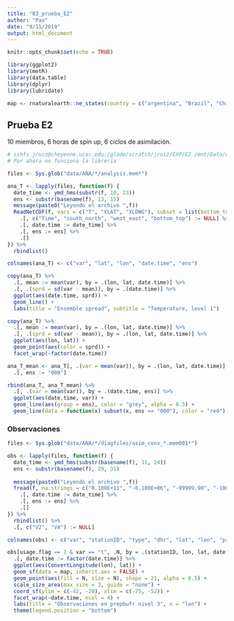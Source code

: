 ```yaml
---
title: "03_prueba_E2"
author: "Pao"
date: "9/11/2019"
output: html_document
---
```


```r
knitr::opts_chunk$set(echo = TRUE)

library(ggplot2)
library(metR)
library(data.table)
library(dplyr)
library(lubridate)

map <- rnaturalearth::ne_states(country = c("argentina", "Brazil", "Chile", "Uruguay", "Paraguay", "Bolivia"), returnclass = "sf")
```

## Prueba E2

10 miembros, 6 horas de spin up, 6 ciclos de asimilación.

```r
# sshfs jruiz@cheyenne.ucar.edu:/glade/scratch/jruiz/EXP/E2 /mnt/Data/caso_20181122/data
# Por ahora no funciona la librería

files <- Sys.glob("data/ANA/*/analysis.mem*")

ana_T <- lapply(files, function(f) {
  date_time <- ymd_hms(substr(f, 10, 23))
  ens <- substr(basename(f), 13, 15)
  message(paste0("Leyendo el archivo ",f))
  ReadNetCDF(f, vars = c("T", "XLAT", "XLONG"), subset = list(bottom_top = 1)) %>% 
    .[, c("Time", "south_north", "west_east", "bottom_top") := NULL] %>% 
    .[, date.time := date_time] %>% 
    .[, ens := ens] %>% 
    .[]
}) %>% 
  rbindlist()

colnames(ana_T) <- c("var", "lat", "lon", "date.time", "ens")
```

```r
copy(ana_T) %>% 
  .[, mean := mean(var), by = .(lon, lat, date.time)] %>% 
  .[, .(sprd = sd(var - mean)), by = .(date.time)] %>% 
  ggplot(aes(date.time, sprd)) +
  geom_line() +
  labs(title = "Ensemble spread", subtitle = "Temperature, level 1")
```


```r
copy(ana_T) %>% 
  .[, mean := mean(var), by = .(lon, lat, date.time)] %>% 
  .[, .(sprd = sd(var - mean)), by = .(lon, lat, date.time)] %>% 
  ggplot(aes(lon, lat)) +
  geom_point(aes(color = sprd)) +
  facet_wrap(~factor(date.time))
```

```r
ana_T_mean <- ana_T[, .(var = mean(var)), by = .(lon, lat, date.time)] %>% 
  .[, ens := "000"]

rbind(ana_T, ana_T_mean) %>% 
  .[, .(var = mean(var)), by = .(date.time, ens)] %>% 
  ggplot(aes(date.time, var)) +
  geom_line(aes(group = ens), color = "grey", alpha = 0.5) +
  geom_line(data = function(x) subset(x, ens == "000"), color = "red")
```

### Observaciones


```r
files <- Sys.glob("data/ANA/*/diagfiles/asim_conv_*.mem001*")

obs <- lapply(files, function(f) {
  date_time <- ymd_hms(substr(basename(f), 11, 24))
  ens <- substr(basename(f), 29, 31)
  
  message(paste0("Leyendo el archivo ",f))
  fread(f, na.strings = c("0.100E+11", "-0.100E+06", "-99999.90", "-100000.00")) %>% 
    .[, date.time := date_time] %>% 
    .[, ens := ens] %>% 
    .[]
}) %>% 
  rbindlist() %>% 
  .[, c("V2", "V4") := NULL]

colnames(obs) <- c("var", "stationID", "type", "dhr", "lat", "lon", "pressure", "usage.flag", "obs", "obs.guess", "obs2", "obs.guess2", "rerr", "date.time", "ens")
```

```r
obs[usage.flag == 1 & var == "t", .N, by = .(stationID, lon, lat, date.time)] %>% 
  .[, date.time := factor(date.time)] %>% 
  ggplot(aes(ConvertLongitude(lon), lat)) +
  geom_sf(data = map, inherit.aes = FALSE) +
  geom_point(aes(fill = N, size = N), shape = 21, alpha = 0.5) +
  scale_size_area(max_size = 3, guide = "none") +
  coord_sf(ylim = c(-42, -20), xlim = c(-75, -52)) +
  facet_wrap(~date.time, ncol = 4) +
  labs(title = "Observaciones en prepbufr nivel 3", x = "lon") +
  theme(legend.position = "bottom")
```

